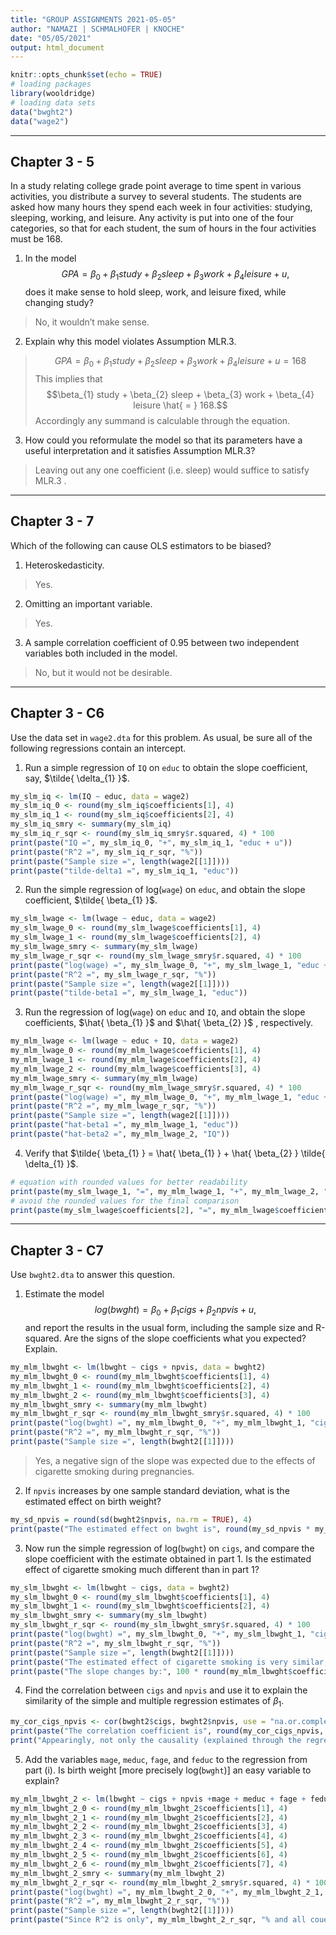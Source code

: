 ```yaml
---
title: "GROUP ASSIGNMENTS 2021-05-05"
author: "NAMAZI | SCHMALHOFER | KNOCHE"
date: "05/05/2021"
output: html_document
---
```



```r
knitr::opts_chunk$set(echo = TRUE)
# loading packages
library(wooldridge)
# loading data sets 
data("bwght2")
data("wage2")
```
***
## Chapter 3 - 5

In a study relating college grade point average to time spent in various activities, you distribute a survey to several students. The students are asked how many hours they spend each week in four activities: studying, sleeping, working, and leisure. Any activity is put into one of the four categories, so that for each student, the sum of hours in the four activities must be 168.

1. In the model $$GPA = \beta_{0} + \beta_{1} study + \beta_{2} sleep + \beta_{3} work + \beta_{4} leisure + u,$$ does it make sense to hold sleep, work, and leisure fixed, while changing study?

> No, it wouldn't make sense.

2. Explain why this model violates Assumption MLR.3.

> $$GPA = \beta_{0} + \beta_{1} study + \beta_{2} sleep + \beta_{3} work + \beta_{4} leisure + u = 168$$ This implies that $$\beta_{1} study + \beta_{2} sleep + \beta_{3} work + \beta_{4} leisure \hat{ = } 168.$$ Accordingly any summand is calculable through the equation.

3. How could you reformulate the model so that its parameters have a useful interpretation and it satisfies Assumption MLR.3?

> Leaving out any one coefficient (i.e. sleep) would suffice to satisfy MLR.3 .

***
## Chapter 3 - 7

Which of the following can cause OLS estimators to be biased?

1. Heteroskedasticity.

> Yes.

2. Omitting an important variable.

> Yes.

3. A sample correlation coefficient of 0.95 between two independent variables both included in the model.

> No, but it would not be desirable.

***
## Chapter 3 - C6

Use the data set in `wage2.dta` for this problem. As usual, be sure all of the following regressions contain an intercept.

1. Run a simple regression of `IQ` on `educ` to obtain the slope coefficient, say, $\tilde{ \delta_{1} }$.

```r
my_slm_iq <- lm(IQ ~ educ, data = wage2)
my_slm_iq_0 <- round(my_slm_iq$coefficients[1], 4)
my_slm_iq_1 <- round(my_slm_iq$coefficients[2], 4)
my_slm_iq_smry <- summary(my_slm_iq)
my_slm_iq_r_sqr <- round(my_slm_iq_smry$r.squared, 4) * 100
print(paste("IQ =", my_slm_iq_0, "+", my_slm_iq_1, "educ + u"))
print(paste("R^2 =", my_slm_iq_r_sqr, "%"))
print(paste("Sample size =", length(wage2[[1]])))
print(paste("tilde-delta1 =", my_slm_iq_1, "educ"))
```

2. Run the simple regression of log(`wage`) on `educ`, and obtain the slope coefficient, $\tilde{ \beta_{1} }$.

```r
my_slm_lwage <- lm(lwage ~ educ, data = wage2)
my_slm_lwage_0 <- round(my_slm_lwage$coefficients[1], 4)
my_slm_lwage_1 <- round(my_slm_lwage$coefficients[2], 4)
my_slm_lwage_smry <- summary(my_slm_lwage)
my_slm_lwage_r_sqr <- round(my_slm_lwage_smry$r.squared, 4) * 100
print(paste("log(wage) =", my_slm_lwage_0, "+", my_slm_lwage_1, "educ + u"))
print(paste("R^2 =", my_slm_lwage_r_sqr, "%"))
print(paste("Sample size =", length(wage2[[1]])))
print(paste("tilde-beta1 =", my_slm_lwage_1, "educ"))
```

3. Run the regression of log(`wage`) on `educ` and `IQ`, and obtain the slope coefficients, $\hat{ \beta_{1} }$ and $\hat{ \beta_{2} }$ , respectively.

```r
my_mlm_lwage <- lm(lwage ~ educ + IQ, data = wage2)
my_mlm_lwage_0 <- round(my_mlm_lwage$coefficients[1], 4)
my_mlm_lwage_1 <- round(my_mlm_lwage$coefficients[2], 4)
my_mlm_lwage_2 <- round(my_mlm_lwage$coefficients[3], 4)
my_mlm_lwage_smry <- summary(my_mlm_lwage)
my_mlm_lwage_r_sqr <- round(my_mlm_lwage_smry$r.squared, 4) * 100
print(paste("log(wage) =", my_mlm_lwage_0, "+", my_mlm_lwage_1, "educ +", my_mlm_lwage_2, "IQ + u"))
print(paste("R^2 =", my_mlm_lwage_r_sqr, "%"))
print(paste("Sample size =", length(wage2[[1]])))
print(paste("hat-beta1 =", my_mlm_lwage_1, "educ"))
print(paste("hat-beta2 =", my_mlm_lwage_2, "IQ"))
```

4. Verify that $\tilde{ \beta_{1} } = \hat{ \beta_{1} } + \hat{ \beta_{2} } \tilde{ \delta_{1} }$.

```r
# equation with rounded values for better readability
print(paste(my_slm_lwage_1, "=", my_mlm_lwage_1, "+", my_mlm_lwage_2, "*", my_slm_iq_1))
# avoid the rounded values for the final comparison
print(paste(my_slm_lwage$coefficients[2], "=", my_mlm_lwage$coefficients[2] + my_mlm_lwage$coefficients[3] * my_slm_iq$coefficients[2]))
```


***
## Chapter 3 - C7

Use `bwght2.dta` to answer this question.

1. Estimate the model $$log(bwght) = \beta_{0} + \beta_{1} cigs + \beta_{2} npvis + u,$$
and report the results in the usual form, including the sample size and R-squared. Are the signs of the slope coefficients what you expected? Explain.

```r
my_mlm_lbwght <- lm(lbwght ~ cigs + npvis, data = bwght2)
my_mlm_lbwght_0 <- round(my_mlm_lbwght$coefficients[1], 4)
my_mlm_lbwght_1 <- round(my_mlm_lbwght$coefficients[2], 4)
my_mlm_lbwght_2 <- round(my_mlm_lbwght$coefficients[3], 4)
my_mlm_lbwght_smry <- summary(my_mlm_lbwght)
my_mlm_lbwght_r_sqr <- round(my_mlm_lbwght_smry$r.squared, 4) * 100
print(paste("log(bwght) =", my_mlm_lbwght_0, "+", my_mlm_lbwght_1, "cigs +", my_mlm_lbwght_2, "npvis + u"))
print(paste("R^2 =", my_mlm_lbwght_r_sqr, "%"))
print(paste("Sample size =", length(bwght2[[1]])))
```
> Yes, a negative sign of the slope was expected due to the effects of cigarette smoking during pregnancies.

2. If `npvis` increases by one sample standard deviation, what is the estimated effect on birth weight?

```r
my_sd_npvis = round(sd(bwght2$npvis, na.rm = TRUE), 4)
print(paste("The estimated effect on bwght is", round(my_sd_npvis * my_mlm_lbwght$coefficients[3], 4) * 100, "%, for an increase in npvis by", my_sd_npvis, "."))
```

3. Now run the simple regression of log(`bwght`) on `cigs`, and compare the slope coefficient with the estimate obtained in part 1. Is the estimated effect of cigarette smoking much different than in part 1?

```r
my_slm_lbwght <- lm(lbwght ~ cigs, data = bwght2)
my_slm_lbwght_0 <- round(my_slm_lbwght$coefficients[1], 4)
my_slm_lbwght_1 <- round(my_slm_lbwght$coefficients[2], 4)
my_slm_lbwght_smry <- summary(my_slm_lbwght)
my_slm_lbwght_r_sqr <- round(my_slm_lbwght_smry$r.squared, 4) * 100
print(paste("log(bwght) =", my_slm_lbwght_0, "+", my_slm_lbwght_1, "cigs + u"))
print(paste("R^2 =", my_slm_lbwght_r_sqr, "%"))
print(paste("Sample size =", length(bwght2[[1]])))
print(paste("The estimated effect of cigarette smoking is very similar, but slightly stronger than in part 1."))
print(paste("The slope changes by:", 100 * round(my_mlm_lbwght$coefficients[2], 6), "% -", 100 * round(my_slm_lbwght$coefficients[2], 6), "% =", 100 * round(my_mlm_lbwght$coefficients[2] - my_slm_lbwght$coefficients[2], 6), "%."))
```


4. Find the correlation between `cigs` and `npvis` and use it to explain the similarity of the simple and multiple regression estimates of $\beta_{1}$.

```r
my_cor_cigs_npvis <- cor(bwght2$cigs, bwght2$npvis, use = "na.or.complete")
print(paste("The correlation coefficient is", round(my_cor_cigs_npvis, 4), ", the relationship between cigs and npvis is very vague and negative."))
print("Appearingly, not only the causality (explained through the regression) but also the correlation of cigs and npvis is very small and therefore the difference between the simple regression and the multiple regression is also very small (greater similarity).")
```


5. Add the variables `mage`, `meduc`, `fage`, and `feduc` to the regression from part (i). Is birth weight [more precisely log(`bwght`)] an easy variable to explain?

```r
my_mlm_lbwght_2 <- lm(lbwght ~ cigs + npvis +mage + meduc + fage + feduc, data = bwght2)
my_mlm_lbwght_2_0 <- round(my_mlm_lbwght_2$coefficients[1], 4)
my_mlm_lbwght_2_1 <- round(my_mlm_lbwght_2$coefficients[2], 4)
my_mlm_lbwght_2_2 <- round(my_mlm_lbwght_2$coefficients[3], 4)
my_mlm_lbwght_2_3 <- round(my_mlm_lbwght_2$coefficients[4], 4)
my_mlm_lbwght_2_4 <- round(my_mlm_lbwght_2$coefficients[5], 4)
my_mlm_lbwght_2_5 <- round(my_mlm_lbwght_2$coefficients[6], 4)
my_mlm_lbwght_2_6 <- round(my_mlm_lbwght_2$coefficients[7], 4)
my_mlm_lbwght_2_smry <- summary(my_mlm_lbwght_2)
my_mlm_lbwght_2_r_sqr <- round(my_mlm_lbwght_2_smry$r.squared, 4) * 100
print(paste("log(bwght) =", my_mlm_lbwght_2_0, "+", my_mlm_lbwght_2_1, "cigs +", my_mlm_lbwght_2_2, "npvis +", my_mlm_lbwght_2_3, "mage +", my_mlm_lbwght_2_4, "meduc +", my_mlm_lbwght_2_5, "fage +", my_mlm_lbwght_2_6, "feduc + u"))
print(paste("R^2 =", my_mlm_lbwght_2_r_sqr, "%"))
print(paste("Sample size =", length(bwght2[[1]])))
print(paste("Since R^2 is only", my_mlm_lbwght_2_r_sqr, "% and all couefficients are smaller than or equal to 0.5%, log(bwght) is a rather difficould variable to explain."))
```